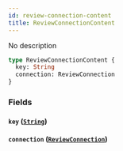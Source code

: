 ```yaml
---
id: review-connection-content
title: ReviewConnectionContent
---
```


No description

```graphql
type ReviewConnectionContent {
  key: String
  connection: ReviewConnection
}
```

### Fields

#### `key` ([`String`](/v1/scalars/string))

#### `connection` ([`ReviewConnection`](/v1/objects/review-connection))
